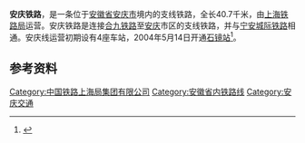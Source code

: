 {{Infobox rail system-route
|rail_name=安庆铁路
|other_name=
|name_bgcolor=
|min_width=
|box_width=
|style=
|banner_color=blue
|sec_banner_color=
|third_banner_color=
|logo_filename=
|logo_width=
|logo_bgcolor=
|logo_alt=
|logo_note=
|image=
|imagesize=
|caption=
|code_name=
|locale={{CHN}}[[安徽省|安徽省]][[安庆市|安庆市]]
|service_type=[[旅客列车|客]][[货物列车|货]]两用
|network=
|status=营运中
|stations=5
|start=[[安庆站|安庆站]]、[[安庆西站|安庆西站]]
|lines=
|main_route=
|secondary_route=
|branch_route=
|standard=
|character=
|other_systems=
|main_stations=
|constructor=
|system_length=40.7 km
|length_in_operation=
|total_length=
|tracklength=
|track=
|average_station_distance=
|max_speed=
|orbital_plane=
|track_gauge={{standard gauge}}（[[标准轨|标准轨]]）
|distance_between_mainlines=
|min_radius=
|max_grade=
|elevation=
|block_signal=
|engine=
|electrified=
|control=
|depot=
|rollingstock=
|fleet_size=
|begin_operation=
|end_operation=
|operation_note=
|open_operation=
|time_first=
|time_last=
|ridership=
|owner=
|operator=[[上海铁路局|上海铁路局]]
|franchise=
|hq=
|key_person=
|website=
|route_map={{bs-map|inline=1|map=
CONTg~~ ~~ ~~ ~~{{RoutemapRoute|Licon=u|[[合九铁路|合九铁路]]往[[合肥站|合肥]]方向}}
HST~~0~~[[怀宁站|怀宁站]]
CONTgq\ABZgr\~~ ~~ ~~ ~~{{RoutemapRoute|Licon=l|[[合九铁路|合九铁路]]往[[九江站|九江]]方向}}
\CONTgq\KRZu\ABZq+lr\CONTfq~~ ~~ ~~ ~~[[合安九客运专线|合安九客运专线]]{{rmri|l}}[[庐山站|庐山站]] - [[合肥西站|合肥西站]]{{rmri|r}}
\HST\LSTR~~ ~~[[石镜站|石镜站]]
\HST\LSTR~~ ~~[[月形山站|月形山站]]
LSTR+l\KRZu\LSTRr
LSTR\BST\ELCa~~ ~~[[安庆北站|安庆北站]]
ENDEaq\KRZo\ABZgr\BL!~MFADEf\~~ ~~ ~~ ~~{{RoutemapRoute|Licon=l|支线通往[[安庆石化|安庆石化]]}}
LKRWl\KRWg+r\
\HST\~~40~~[[安庆站|安庆站]]
CONTf~~ ~~ ~~ ~~{{RoutemapRoute|Licon=d|[[宁安城际铁路|宁安城际铁路]]往[[南京南站|南京南]]方向}}
}}
}}

'''安庆铁路'''，是一条位于[[安徽省|安徽省]][[安庆市|安庆市]]境内的支线铁路，全长40.7千米，由[[上海铁路局|上海铁路局]]运营。安庆铁路是连接[[合九铁路|合九铁路]]至[[安庆|安庆]]市区的支线铁路，并与[[宁安城际铁路|宁安城际铁路]]相通。安庆线运营初期设有4座车站，2004年5月14日开通[[石镜站|石镜站]]<ref>{{cite book|author=安庆市地方志办公室|title=2005安庆年鉴|publisher=黄山书社|year=2005|isbn=7-80707-258-X}}</ref>{{rp|84}}。
==参考资料==
{{reflist}}

{{安庆铁路|nocat}}
{{中国铁路|nocat}}

{{中国铁路小作品}}
[[Category:中国铁路上海局集团有限公司|Category:中国铁路上海局集团有限公司]]
[[Category:安徽省内铁路线|Category:安徽省内铁路线]]
[[Category:安庆交通|Category:安庆交通]]